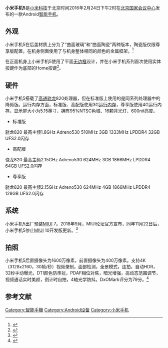 {{refimprove|time=2017-12-10T00:33:49+00:00}}
{{noteTA
|G1=IT
}}
{{Infobox mobile phone
| name         = 小米手机5
| codename =gemini 
| image        = File:Xiaomi Mi 5 (26666515916).jpg
| imagesize    = 
| alt          = 
| caption      = 
| brand        = 
| manufacturer = [[小米科技|小米科技]]
| slogan = "小米手机5，十余项黑科技，很轻狠快"                  
| series       = [[小米手机|小米手机]]
| modelnumber  = 
| networks     = GSM、CDMA1X/EVDO、WCDMA、TD-SCDMA、FDD-LTE、TDD-LTE
| released     =
| available    =
| discontinued =
| unitssold    = 
| unitsshipped = 
| predecessor  = [[小米手机4|小米手机4]]
| successor    = 
| related      = 
| type         = [[智能手机|智能手机]]
| form         = 
| size         = {{convert|144.55|mm|in|abbr=on}} 高度 <br /> {{convert|69.2|mm|in|abbr=on}} 宽度 <br /> {{convert|7.25|mm|in|abbr=on}} 厚度
| weight       = {{convert|129|g|oz|abbr=on}}
| os           = MIUI 7.1(Android 6.0) (可更新至基于Android 8的MIUI 11)
| soc          = [[Qualcomm|Qualcomm]] [[Snapdragon|Snapdragon]] 820
| cpu          = 标准版: 双核Kryo 1.8GHz + 双核Kryo 1.36GHz<br />高配版/尊享版: 双核Kryo 2.2GHz + 双核Kryo 1.59GHz
| gpu          = [[Adreno|Adreno]] 530
| memory       = 3GB/4GB RAM
| storage      = 32GB/64GB/128GB [[UFS卡|UFS]]2.0
| memory_card  = 不支持
| battery      = 不可拆卸式 3000 mAh [[锂离子聚合物电池|锂离子聚合物电池]]
| input        = 
| display      = 5.15英寸 1920x1080 分辨率 LCD
| ext_display  = 
| rear_camera  = 1600万像素 Sony [[Exmor|Exmor]] IMX298 传感器 ƒ/2.0光圈<br /> [[相位对焦|相位对焦]]及[[光学防抖|光学防抖]],双色温闪光灯
| front_camera = 400万像素 ƒ/2.0光圈
| sound        =
| connectivity = [[Wi-Fi|Wi-Fi]] [[802.11|802.11]] a/b/g/n/ac<br />支持[[Wi-Fi_Direct|Wi-Fi Direct]]<br />[[蓝牙|蓝牙]] 4.2<br />[[NFC|NFC]]<br />[[红外线|IR]]
| gps          =  [[A-GPS|A-GPS]], [[Glonass|Glonass]], [[BeiDou|BeiDou]]
| colors       = 
| other        = 
| sar          = 
| hac          = 
| website      = {{URL|http://www.mi.com/mi5/}}
| references   = http://www.mi.com/mi5/specs
}}

'''小米手机5'''是[[小米科技|小米科技]]于北京时间2016年2月24日下午2时在[[国家会议中心_(中国大陆)|北京国家会议中心]]发布的一款Android[[智能手机|智能手机]]。

== 外观 ==
小米手机5在后盖材质上分为了“曲面玻璃”和“曲面陶瓷”两种版本，陶瓷版仅限尊享版配置，在机身侧面使用了与机身整体相同的颜色的金属框架。<ref>{{cite web|title=19个月的等待值吗？小米5尊享版拆解|url=http://news.mydrivers.com/1/471/471398.htm|website=驱动之家|accessdate=2016-08-03|archive-date=2016-05-28|archive-url=https://web.archive.org/web/20160528000920/http://news.mydrivers.com/1/471/471398.htm|dead-url=no}}</ref>

在正面机身上小米手机5使用了平面[[无边框|无边框]]设计，并在小米手机系列首次使用实体按键作为底部的Home按键<ref>{{cite news|title=到底有多快？小米手机5上手评测：骁龙820显实力|url=http://mobile.it168.com/a2016/0225/2492/000002492618.shtml|accessdate=2016-08-03|agency=IT168}}{{Dead link|date=2018年10月 |bot=InternetArchiveBot |fix-attempted=yes }}</ref>。

== 硬件 ==
小米手机5搭载了[[高通|高通]][[骁龙|骁龙]]820处理器，但在标准版上使用的是同系列处理器中的降频版。运行内存方面，标准版、高配版使用3G[[电脑记忆体|运行内存]]，尊享版使用4G运行内存。显示屏大小为5.15英寸，拥有95%NTSC色域、16颗背光灯、600nit亮度。

*标准版
骁龙820 最高主频1.8GHz
Adreno530 510MHz
3GB 1333MHz LPDDR4
32GB UFS2.0闪存
*高配版
骁龙820 最高主频2.15GHz
Adreno530 624MHz
3GB 1866MHz LPDDR4
64GB UFS2.0闪存
*尊享版
骁龙820 最高主频2.15GHz
Adreno530 624MHz
4GB 1866MHz LPDDR4
128GB UFS2.0闪存

== 系统 ==
小米手机5出厂预装[[MIUI|MIUI]] 7。2018年9月，MIUI论坛官方宣布，同年11月22日后，小米手机5停止[[MIUI|MIUI]] 10开发版更新。<ref>{{cite web|title=关于部分机型停止维护开发版/体验版 更新稳定版说明(11.20)|url=http://www.miui.com/thread-18202529-1-1.html|website=MIUI论坛|accessdate=2018-09-14|archive-date=2018-09-19|archive-url=https://web.archive.org/web/20180919192338/http://www.miui.com/thread-18202529-1-1.html|dead-url=no}}</ref>

== 拍照 ==
小米手机5后置摄像头为1600万像素，前置摄像头为400万像素。支持4K（3128x2160，30帧/秒）视频录制，面部检测，全景模式，连拍，自动HDR，32秒手动曝光，DTI颜色防串扰，PDAF相位对焦，暗光增强，高动态范围调节，视频通话实时美颜，倒计时自拍，4轴光学防抖。DxOMark评分为79分。<ref>{{cite web|title=Xiaomi Mi 5 Mobile review: Better in bright light|url=https://www.dxomark.com/xiaomi-mi-5-mobile-review-better-in-bright-light/|website=DxOMark|accessdate=2016-05-11|archive-date=2018-10-04|archive-url=https://web.archive.org/web/20181004101306/https://www.dxomark.com/xiaomi-mi-5-mobile-review-better-in-bright-light|dead-url=no}}</ref>

==参考文献==
{{reflist}}

{{小米科技}}

[[Category:智能手機|Category:智能手機]]
[[Category:Android设备|Category:Android设备]]
[[Category:小米手机|Category:小米手机]]
